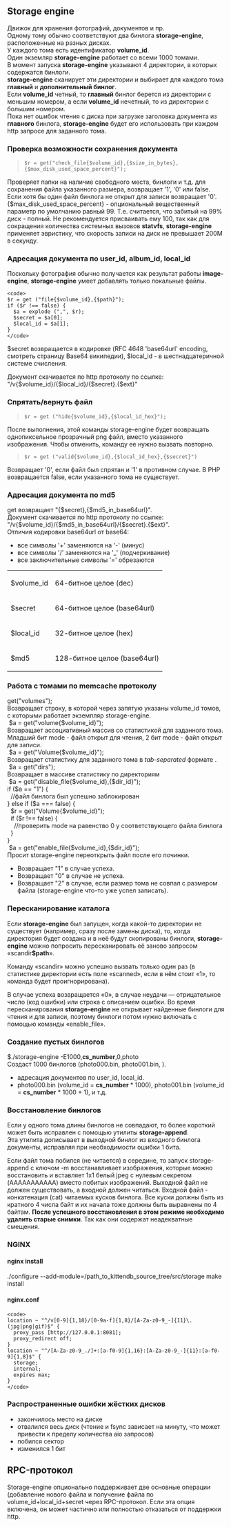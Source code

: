 ==Storage engine==
Движок для хранения фотографий, документов и пр. 
<br>
Одному тому обычно соответствуют два бинлога '''storage-engine''', расположенные на разных дисках. 
<br>
У каждого тома есть идентификатор '''volume_id'''. 
<br>
Один экземляр '''storage-engine''' работает со всеми 1000 томами. 
<br>
В момент запуска '''storage-engine''' указывают 4 директории, в которых содержатся бинлоги. 
<br>
'''storage-engine''' сканирует эти директории и выбирает для каждого тома '''главный''' и '''дополнительный бинлог'''. 
<br>
Если '''volume_id''' четный, то '''главный''' бинлог берется из директории с меньшим номером, 
а если '''volume_id''' нечетный, то из директории с большим номером. 
<br>
Пока нет ошибок чтения с диска при загрузке заголовка документа из '''главного''' бинлога, '''storage-engine''' будет его использовать при каждом http запросе для заданного тома. 

===Проверка возможности сохранения документа===
<blockquote><code>
$r = get("check_file{$volume_id},{$size_in_bytes},{$max_disk_used_space_percent}"); 
</code></blockquote>
Проверяет папки на наличие свободного места, бинлоги и т.д. для сохранения файла указанного размера, возвращает '1', '0' или false.
<br>
Если хотя бы один файл бинлога не открыт для записи возвращает '0'.
<br>
{$max_disk_used_space_percent} - опциональный вещественный параметр по умолчанию равный 99. Т.е. считается, что забитый на 99% диск - полный.  Не рекомендуется присваивать ему 100, так как для сокращения количества системных вызовов '''statvfs''', '''storage-engine''' применяет эвристику, что скорость записи на диск не превышает 200M в cекунду.

===Адресация документа по user_id, album_id, local_id===
Поскольку фотография обычно получается как результат работы '''image-engine''', '''storage-engine''' умеет добавлять только локальные файлы. 

<pre>
<code>
$r = get ("file{$volume_id},{$path}"); 
if ($r !== false) { 
  $a = explode (",", $r); 
  $secret = $a[0]; 
  $local_id = $a[1]; 
} 
</code>
</pre>

$secret возвращается в кодировке (RFC 4648 'base64url' encoding, cмотреть страницу Base64 википедии), $local_id - в шестнадцатеричной системе счисления. 

Документ скачивается по http протоколу по ссылке: 
<br>
"/v{$volume_id}/{$local_id}/{$secret}.{$ext}" 

===Спрятать/вернуть файл===
<blockquote><code>
$r = get ("hide{$volume_id},{$local_id_hex}"); 
</code></blockquote>
После выполнения, этой команды storage-engine будет возвращать однопиксельное прозрачный png файл, вместо указанного изображения. Чтобы отменить, команду ее нужно вызвать повторно. 
<blockquote><code>
$r = get ("valid{$volume_id},{$local_id_hex},{$secret}")
</code></blockquote>
Возвращает '0', если файл был спрятан и '1' в противном случае. В PHP возвращается false, если указанного тома не существует.

===Адресация документа по md5===
get возвращает "{$secret},{$md5_in_base64url}". 
<br>
Документ скачивается по http протоколу по ссылке: 
<br>
"/v{$volume_id}/{$md5_in_base64url}/{$secret}.{$ext}". 
<br>
Отличия кодировки base64url от base64: 
* все символы '+' заменяются на '-' (минус) 
* все символы '/' заменяются на '_' (подчеркивание) 
* все заключительные символы '=' обрезаются 

{|
|-
| $volume_id
| 64-битное целое (dec)
|-
| $secret
| 64-битное целое (base64url)
|-
| $local_id
| 32-битное целое (hex)
|-
| $md5
| 128-битное целое (base64url)
|} 

===Работа с томами по memcache протоколу===
get("volumes"); 
<br>
Возвращает строку, в которой через запятую указаны volume_id томов, с которыми работает экземпляр storage-engine. 
<br>
 $a = get("volume{$volume_id}"); 
<br>
Возвращает ассоциативный массив со статистикой для заданного тома. 
<br>
Младший бит mode - файл открыт для чтения, 2 бит mode - файл открыт для записи. 
<br>
 $a = get("Volume{$volume_id}"); 
<br>
Возвращает статистику для заданного тома в ''tab-separated'' формате . 
<br>
 $a = get("dirs"); 
<br>
Возвращает в массиве статистику по директориям 
<br>
 $a = get("disable_file{$volume_id},{$dir_id}"); 
<br>
if ($a == "1") { 
<br>
  //файл бинлога был успешно заблокирован 
<br>
} else if ($a === false) { 
<br>
  $r = get("Volume{$volume_id}"); 
<br>
  if ($r !== false) { 
<br>
    //проверить mode на равенство 0 у соответствующего файла бинлога 
<br>
  } 
<br>
} 
<br>
 $a = get("enable_file{$volume_id},{$dir_id}"); 
<br>
Просит storage-engine переоткрыть файл после его починки. 
* Возвращает "1" в случае успеха. 
* Возвращает "0" в случае не успеха. 
* Возвращает "2" в случае, если размер тома не совпал с размером файла (storage-engine что-то уже успел записать). 

===Пересканирование каталога===
Если '''storage-engine''' был запущен, когда какой-то директории не существуeт (например, сразу после замены диска), то, когда директория будет создана и в неё будут скопированы бинлоги, '''storage-engine''' можно попросить пересканировать её заново запросом «scandir'''$path'''». 

Команду «scandir» можно успешно вызвать только один раз (в статистике директории есть поле «scanned», если в нём стоит «1», то команда будет проигнорирована). 

В случае успеха возвращается «0», в случае неудачи — отрицательное число (код ошибки) или строка с описанием ошибки. Во время пересканирования '''storage-engine''' не открывает найденные бинлоги для чтения и для записи, поэтому бинлоги потом нужно включать с помощью команды «enable_file». 

===Создание пустых бинлогов===
$./storage-engine -E1000,'''cs_number''',0,photo 
<br>
Создаст 1000 бинлогов (photo000.bin, photo001.bin, ). 
* адресация документов по user_id, local_id. 
* photo000.bin (volume_id = '''cs_number''' * 1000), photo001.bin (volume_id = '''cs_number''' * 1000 + 1), и т.д. 

===Восстановление бинлогов===
Если у одного тома длины бинлогов не совпадают, то более короткий может быть исправлен с помощью утилиты '''storage-append'''. 
<br>
Эта утилита дописывает в выходной бинлог из входного бинлога документы, исправляя при необходимости ошибки 1 бита. 

Если файл тома побился (не читается) в середине, то  запуск storage-append с ключом -m восстанавливает изображения, которые можно восстановить и вставляет 1x1 белый jpeg с нулевым cекретом  (AAAAAAAAAAA) вместо побитых изображений. Выходной файл не должен существовать, а входной должен читаться. Входной файл - конкатенация (cat) читаемых кусков бинлога. Все куски должны быть из кратного 4 числа байт и их начала тоже должны быть выравнены по 4 байтам.
'''После успешного восстановления в этом режиме необходимо удалить старые снимки'''. Так как они содержат неадекватные смещения.

===NGINX===

====nginx install====
./configure --add-module=/path_to_kittendb_source_tree/src/storage 
make install 

====nginx.conf====
<pre>
<code>
location ~ "^/v[0-9]{1,18}/[0-9a-f]{1,8}/[A-Za-z0-9_-]{11}\.(jpg|png|gif)$" { 
  proxy_pass [http://127.0.0.1:8081]; 
  proxy_redirect off; 
} 
location ~ "^/[A-Za-z0-9_./]+:[a-f0-9]{1,16}:[A-Za-z0-9_-]{11}:[a-f0-9]{1,8}$" { 
  storage; 
  internal; 
  expires max; 
} 
</code>
</pre>

===Распространенные ошибки жёстких дисков===
* закончилось место на диске 
* отвалился весь диск (чтение и fsync зависает на минуту, что может привести к пределу количества aio запросов) 
* побился сектор 
* изменился 1 бит 

==RPC-протокол==

Storage-engine опционально поддерживает две основные операции (добавление нового файла и получение файла по volume_id+local_id+secret через RPC-протокол. Если эта опция включена, он может частично или полностью отказаться от поддержки http. 

